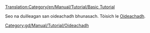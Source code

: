 [[Translation:Category/en/Manual/Tutorial/Basic Tutorial]]

Seo na duilleagan san oideachadh bhunasach. Tòisich le [[gd/Manual/Tutorial/Main Page|Oideachadh]].
[[Category:gd/Manual/Tutorial/Oideachadh]]